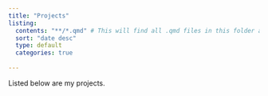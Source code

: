 ```yaml
---
title: "Projects"
listing:
  contents: "**/*.qmd" # This will find all .qmd files in this folder and its subfolders
  sort: "date desc"
  type: default
  categories: true
  
---
```


Listed below are my projects.
